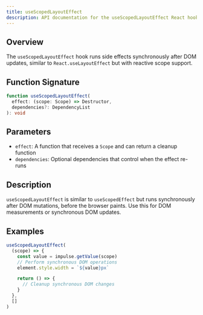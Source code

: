 ```yaml
---
title: useScopedLayoutEffect
description: API documentation for the useScopedLayoutEffect React hook
---
```


## Overview

The `useScopedLayoutEffect` hook runs side effects synchronously after DOM updates, similar to `React.useLayoutEffect` but with reactive scope support.

## Function Signature

```typescript
function useScopedLayoutEffect(
  effect: (scope: Scope) => Destructor,
  dependencies?: DependencyList
): void
```

## Parameters

- `effect`: A function that receives a `Scope` and can return a cleanup function
- `dependencies`: Optional dependencies that control when the effect re-runs

## Description

`useScopedLayoutEffect` is similar to `useScopedEffect` but runs synchronously after DOM mutations, before the browser paints. Use this for DOM measurements or synchronous DOM updates.

## Examples

```typescript
useScopedLayoutEffect(
  (scope) => {
    const value = impulse.getValue(scope)
    // Perform synchronous DOM operations
    element.style.width = `${value}px`

    return () => {
      // Cleanup synchronous DOM changes
    }
  },
  []
)
```
